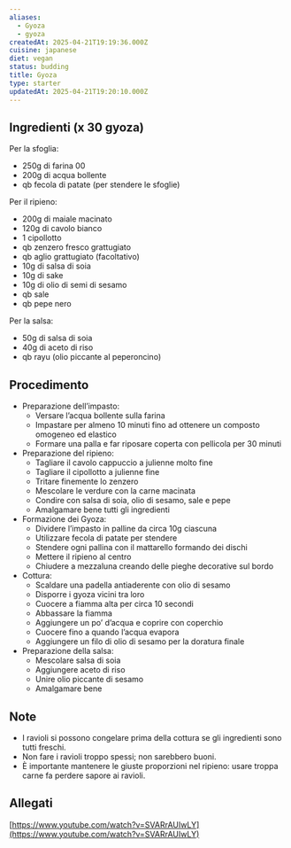 ```yaml
---
aliases:
  - Gyoza
  - gyoza
createdAt: 2025-04-21T19:19:36.000Z
cuisine: japanese
diet: vegan
status: budding
title: Gyoza
type: starter
updatedAt: 2025-04-21T19:20:10.000Z
---
```

## Ingredienti (x 30 gyoza)

Per la sfoglia:

- 250g di farina 00
- 200g di acqua bollente
- qb fecola di patate (per stendere le sfoglie)

Per il ripieno:

- 200g di maiale macinato
- 120g di cavolo bianco
- 1 cipollotto
- qb zenzero fresco grattugiato
- qb aglio grattugiato (facoltativo)
- 10g di salsa di soia
- 10g di sake
- 10g di olio di semi di sesamo
- qb sale
- qb pepe nero

Per la salsa:

- 50g di salsa di soia
- 40g di aceto di riso
- qb rayu (olio piccante al peperoncino)

## Procedimento

- Preparazione dell’impasto:
    - Versare l’acqua bollente sulla farina
    - Impastare per almeno 10 minuti fino ad ottenere un composto omogeneo ed elastico
    - Formare una palla e far riposare coperta con pellicola per 30 minuti
- Preparazione del ripieno:
    - Tagliare il cavolo cappuccio a julienne molto fine
    - Tagliare il cipollotto a julienne fine
    - Tritare finemente lo zenzero
    - Mescolare le verdure con la carne macinata
    - Condire con salsa di soia, olio di sesamo, sale e pepe
    - Amalgamare bene tutti gli ingredienti
- Formazione dei Gyoza:
    - Dividere l’impasto in palline da circa 10g ciascuna
    - Utilizzare fecola di patate per stendere
    - Stendere ogni pallina con il mattarello formando dei dischi
    - Mettere il ripieno al centro
    - Chiudere a mezzaluna creando delle pieghe decorative sul bordo
- Cottura:
    - Scaldare una padella antiaderente con olio di sesamo
    - Disporre i gyoza vicini tra loro
    - Cuocere a fiamma alta per circa 10 secondi
    - Abbassare la fiamma
    - Aggiungere un po’ d’acqua e coprire con coperchio
    - Cuocere fino a quando l’acqua evapora
    - Aggiungere un filo di olio di sesamo per la doratura finale
- Preparazione della salsa:
    - Mescolare salsa di soia
    - Aggiungere aceto di riso
    - Unire olio piccante di sesamo
    - Amalgamare bene

## Note

- I ravioli si possono congelare prima della cottura se gli ingredienti sono tutti freschi.
- Non fare i ravioli troppo spessi; non sarebbero buoni.
- È importante mantenere le giuste proporzioni nel ripieno: usare troppa carne fa perdere sapore ai ravioli.

## Allegati

[https://www.youtube.com/watch?v=SVARrAUIwLY](https://www.youtube.com/watch?v=SVARrAUIwLY)
